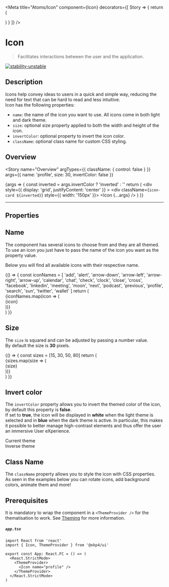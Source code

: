 
<Meta
  title="Atoms/Icon"
  component={Icon}
  decorators={[
    Story => {
      return (
        <ThemeProvider>
          <div className="story-theme-switcher">
            <ThemeSwitcher />
          </div>
          <div className="component-story-main">
            <Story />
          </div>
        </ThemeProvider>
      )
    }
  ]}
/>

# Icon

> Facilitates interactions between the user and the application.

[![stability-unstable](https://img.shields.io/badge/stability-unstable-yellow.svg)](https://github.com/emersion/stability-badges#unstable)

## Description

Icons help convey ideas to users in a quick and simple way,
reducing the need for text that can be hard to read and less intuitive.  
Icon has the following properties:

- `name`: the name of the icon you want to use. All icons come in both light and dark theme.
- `size`: optional size property applied to both the width and height of the icon.
- `invertColor`: optional property to invert the icon color.
- `className`: optional class name for custom CSS styling.

## Overview

<Story
  name="Overview"
  argTypes={{ className: { control: false } }}
  args={{ name: 'profile', size: 30, invertColor: false }}
>
  {args => {
    const inverted = args.invertColor ? 'inverted' : ''
    return (
      <div
        style={{
          display: 'grid',
          justifyContent: 'center'
        }}
      >
        <div className={`icon-card ${inverted}`} style={{ width: '150px' }}>
          <Icon {...args} />
        </div>
      </div>
    )
  }}
</Story>

---

## Properties

<ArgsTable story="Overview" />

## Name

The component has several icons to choose from and they are all themed. To use an icon you just have to pass
the name of the icon you want as the property value.

Below you will find all available icons with their respective name.

<Canvas>
  <Story name="Name">
    {() => {
      const iconNames = [
        'add',
        'alert',
        'arrow-down',
        'arrow-left',
        'arrow-right',
        'arrow-up',
        'calendar',
        'chat',
        'check',
        'clock',
        'close',
        'cross',
        'facebook',
        'linkedin',
        'meeting',
        'moon',
        'next',
        'podcast',
        'previous',
        'profile',
        'search',
        'sun',
        'twitter',
        'wallet'
      ]
      return (
        <div
          style={{
            display: 'grid',
            gridTemplateColumns: 'repeat(auto-fit, minmax(100px,100px))',
            justifyContent: 'center',
            gap: '10px'
          }}
        >
          {iconNames.map(icon => (
            <div className="icon-card" key={icon}>
              <Icon name={icon} />
              <Typography fontSize="x-small" fontFamily="secondary">
                {icon}
              </Typography>
            </div>
          ))}
        </div>
      )
    }}
  </Story>
</Canvas>

## Size

The `size` is squared and can be adjusted by passing a number value.  
By default the size is **30** pixels.

<Canvas>
  <Story name="Size">
    {() => {
      const sizes = [15, 30, 50, 80]
      return (
        <div
          style={{
            display: 'grid',
            gridTemplateColumns: 'repeat(auto-fit, minmax(75px,auto))',
            justifyContent: 'center',
            placeItems: 'center',
            gap: '10px'
          }}
        >
          {sizes.map(size => (
            <div className="icon-size" key={size}>
              <Icon name="wallet" size={size} />
              <Typography fontSize="x-small" fontFamily="secondary">
                {size}
              </Typography>
            </div>
          ))}
        </div>
      )
    }}
  </Story>
</Canvas>

## Invert color

The `invertColor` property allows you to invert the themed color of the icon, by default this property is **false**.  
If set to **true**, the icon will be displayed in **white** when the light theme is selected and in **blue** when the dark theme is active.
In particular, this makes it possible to better manage high-contrast elements and thus offer the user an immersive User eXperience.

<Canvas>
  <Story name="Invert color">
    <div
      style={{
        display: 'grid',
        gridTemplateColumns: 'repeat(auto-fit, minmax(150px,150px))',
        justifyContent: 'center',
        gap: '30px'
      }}
    >
      <div className="icon-card">
        <Icon name="wallet" />
        <Typography color="text" fontSize="x-small" fontFamily="secondary">
          Current theme
        </Typography>
      </div>
      <div className="icon-card inverted">
        <Icon name="wallet" invertColor />
        <Typography color="inverted-text" fontSize="x-small" fontFamily="secondary">
          Inverse theme
        </Typography>
      </div>
    </div>
  </Story>
</Canvas>

## Class Name

The `className` property allows you to style the icon with CSS properties.  
As seen in the examples below you can rotate icons, add background colors, animate them and more!

<Canvas>
  <Story name="Class name">
    <div
      style={{
        display: 'grid',
        gridTemplateColumns: 'repeat(auto-fit, minmax(30px,auto))',
        justifyContent: 'center',
        gap: '30px'
      }}
    >
      <Icon name="add" className="rotate-add" />
      <Icon name="arrow-right" className="bg-arrow-right" />
      <Icon name="chat" className="bouncing-chat" />
    </div>
  </Story>
</Canvas>

## Prerequisites

It is mandatory to wrap the component in a `<ThemeProvider />` for the thematisation to work.
See <a href="?path=/docs/atoms-brand-identity-theming--theming">Theming</a> for more information.

##### **`app.tsx`**

```tsx
import React from 'react'
import { Icon, ThemeProvider } from '@okp4/ui'

export const App: React.FC = () => (
  <React.StrictMode>
    <ThemeProvider>
      <Icon name="profile" />
    </ThemeProvider>
  </React.StrictMode>
)
```

